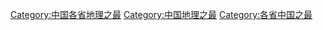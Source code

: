 [[Category:中国各省地理之最|Category:中国各省地理之最]]
[[Category:中国地理之最|Category:中国地理之最]]
[[Category:各省中国之最|Category:各省中国之最]]